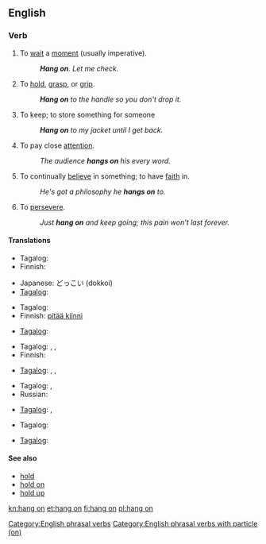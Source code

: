 ==English==
{{rfc-auto}}

===Verb===
{{en-verb|inf=to [[hang]] [[on]]|hangs on|hanging on|hung on}}

# {{idiomatic}} To [[wait]] a [[moment]] (usually imperative).
#: '''''Hang on'''. Let me check.''
# To [[hold]], [[grasp]], or [[grip]].
#: '''''Hang on''' to the handle so you don't drop it.''
# {{idiomatic}} To keep; to store something for someone
#: '''''Hang on''' to my jacket until I get back.''
# {{idiomatic}} To pay close [[attention]].
#: ''The audience '''hangs on''' his every word.''
# {{idiomatic}} To continually [[believe]] in something; to have [[faith]] in.
#: ''He's got a philosophy he '''hangs on''' to.''
# {{idiomatic}} To [[persevere]].
#: ''Just '''hang on''' and keep going; this pain won't last forever.''

====Translations====
{{trans-top|wait a minute}}
* Tagalog: {{t|tl|sandali}}
* Finnish: {{t+|fi|odottaa}}
{{trans-mid}}
* Japanese: どっこい (dokkoi)
* [[Tagalog]]: {{t+|tl|sandali|xs=Tagalog}}
{{trans-bottom}}

{{trans-top|to hold, grasp, or grip}}
* Tagalog: {{t|tl|hawak}}
* Finnish: [[pitää kiinni]]
{{trans-mid}}
* [[Tagalog]]: {{t|tl|hawak|xs=Tagalog}}
{{trans-bottom}}

{{trans-top|to keep; to store something for someone}}
* Tagalog: {{t|tl|pahawak}},  {{t|tl|pabantay}},  {{t|tl|patago}}
* Finnish: {{t+|fi|säilyttää}}
{{trans-mid}}
* [[Tagalog]]: {{t|tl|pahawak|xs=Tagalog}},  {{t|tl|pabantay|xs=Tagalog}},  {{t|tl|patago|xs=Tagalog}}
{{trans-bottom}}

{{trans-top|continually believe in something}}
* Tagalog: {{t|tl|magtiwala}}, {{t|tl|maniwala}}
* Russian: {{t|ru|придерживаться (взглядов)}}
{{trans-mid}}
* [[Tagalog]]: {{t|tl|magtiwala|xs=Tagalog}}, {{tø|tl|maniwala}}
{{trans-bottom}}

{{trans-top|persevere}}
* Tagalog: {{t|tl|magpakatatag}}
{{trans-mid}}
* [[Tagalog]]: {{t|tl|magpakatatag|xs=Tagalog}}
{{trans-bottom}}

====See also====
* [[hold]]
* [[hold on]]
* [[hold up]]

[[Category:English phrasal verbs]]
[[Category:English phrasal verbs with particle (on)]]

[[kn:hang on]]
[[et:hang on]]
[[fi:hang on]]
[[pl:hang on]]